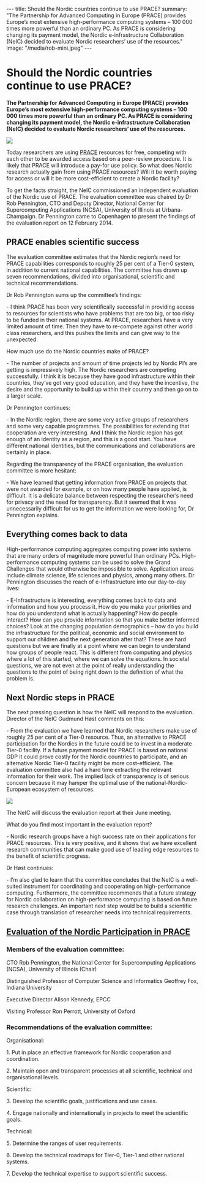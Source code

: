 ---
title: Should the Nordic countries continue to use PRACE?
summary: "The Partnership for Advanced Computing in Europe (PRACE) provides Europe’s most extensive high-performance computing systems – 100 000 times more powerful than an ordinary PC. As PRACE is considering changing its payment model, the Nordic e-infrastructure Collaboration (NeIC) decided to evaluate Nordic researchers’ use of the resources."
image: "/media/rob-mini.jpeg"
---

= Should the Nordic countries continue to use PRACE? =

'''The Partnership for Advanced Computing in Europe (PRACE) provides Europe’s most extensive high-performance computing systems – 100 000 times more powerful than an ordinary PC. As PRACE is considering changing its payment model, the Nordic e-infrastructure Collaboration (NeIC) decided to evaluate Nordic researchers’ use of the resources.'''

<a href="/media/rob.jpeg">
<img class="smallpic" src="/media/rob-mini.jpeg">
</a>

Today researchers are using [http://www.prace-ri.eu/ PRACE] resources for free, competing with each other to be awarded access based on a peer-review procedure. It is likely that PRACE will introduce a pay-for use policy. So what does Nordic research actually gain from using PRACE resources? Will it be worth paying for access or will it be more cost-efficient to create a Nordic facility?

To get the facts straight, the NeIC commissioned an independent evaluation of the Nordic use of PRACE. The evaluation committee was chaired by Dr Rob Pennington, CTO and Deputy Director, National Center for Supercomputing Applications (NCSA), University of Illinois at Urbana-Champaign. Dr Pennington came to Copenhagen to present the findings of the evaluation report on 12 February 2014.

== PRACE enables scientific success ==

The evaluation committee estimates that the Nordic region’s need for PRACE capabilities corresponds to roughly 25 per cent of a Tier-0 system, in addition to current national capabilities. The committee has drawn up seven recommendations, divided into organisational, scientific and technical recommendations.  

Dr Rob Pennington sums up the committee’s findings:

- I think PRACE has been very scientifically successful in providing access to resources for scientists who have problems that are too big, or too risky to be funded in their national systems. At PRACE, researchers have a very limited amount of time. Then they have to re-compete against other world class researchers, and this pushes the limits and can give way to the unexpected.

How much use do the Nordic countries make of PRACE?

- The number of projects and amount of time projects led by Nordic PI’s are getting is impressively high. The Nordic researchers are competing successfully. I think it is because they have good infrastructure within their countries, they’ve got very good education, and they have the incentive, the desire and the opportunity to build up within their country and then go on to a larger scale.

Dr Pennington continues:

- In the Nordic region, there are some very active groups of researchers and some very capable programmes. The possibilities for extending that cooperation are very interesting. And I think the Nordic region has got enough of an identity as a region, and this is a good start. You have different national identities, but the communications and collaborations are certainly in place.

Regarding the transparency of the PRACE organisation, the evaluation committee is more hesitant:

- We have learned that getting information from PRACE on projects that were not awarded for example, or on how many people have applied, is difficult. It is a delicate balance between respecting the researcher’s need for privacy and the need for transparency. But it seemed that it was unnecessarily difficult for us to get the information we were looking for, Dr Pennington explains.

== Everything comes back to data ==

High-performance computing aggregates computing power into systems that are many orders of magnitude more powerful than ordinary PCs. High-performance computing systems can be used to solve the Grand Challenges that would otherwise be impossible to solve. Application areas include climate science, life sciences and physics, among many others. Dr Pennington discusses the reach of e-Infrastructure into our day-to-day lives:

- E-Infrastructure is interesting, everything comes back to data and information and how you process it. How do you make your priorities and how do you understand what is actually happening? How do people interact? How can you provide information so that you make better informed choices? Look at the changing population demographics – how do you build the infrastructure for the political, economic and social environment to support our children and the next generation after that? These are hard questions but we are finally at a point where we can begin to understand how groups of people react. This is different from computing and physics where a lot of this started, where we can solve the equations. In societal questions, we are not even at the point of really understanding the questions to the point of being right down to the definition of what the problem is.

== Next Nordic steps in PRACE ==

The next pressing question is how the NeIC will respond to the evaluation. Director of the NeIC Gudmund Høst comments on this:

- From the evaluation we have learned that Nordic researchers make use of roughly 25 per cent of a Tier-0 resource. Thus, an alternative to PRACE participation for the Nordics in the future could be to invest in a moderate Tier-0 facility. If a future payment model for PRACE is based on national GDP it could prove costly for the Nordic countries to participate, and an alternative Nordic Tier-0 facility might be more cost-efficient. The evaluation committee also had a hard time extracting the relevant information for their work. The implied lack of transparency is of serious concern because it may hamper the optimal use of the national-Nordic-European ecosystem of resources.

<img class="smallpic" src="/media/gudmund.jpeg">

The NeIC will discuss the evaluation report at their June meeting.

What do you find most important in the evaluation report?

- Nordic research groups have a high success rate on their applications for PRACE resources. This is very positive, and it shows that we have excellent research communities that can make good use of leading edge resources to the benefit of scientific progress.

Dr Høst continues:

- I’m also glad to learn that the committee concludes that the NeIC is a well-suited instrument for coordinating and cooperating on high-performance computing. Furthermore, the committee recommends that a future strategy for Nordic collaboration on high-performance computing is based on future research challenges. An important next step would be to build a scientific case through translation of researcher needs into technical requirements.

== [https://neic.nordforsk.org/media/2014-prace-report-final.pdf Evaluation of the Nordic Participation in PRACE] ==

=== Members of the evaluation committee: ===

CTO Rob Pennington, the National Center for Supercomputing Applications (NCSA), University of Illinois (Chair)

Distinguished Professor of Computer Science and Informatics Geoffrey Fox, Indiana University

Executive Director Alison Kennedy, EPCC

Visiting Professor Ron Perrott, University of Oxford

=== Recommendations of the evaluation committee: ===

Organisational:

1. Put in place an effective framework for Nordic cooperation and coordination.

2. Maintain open and transparent processes at all scientific, technical and organisational levels.

Scientific:

3. Develop the scientific goals, justifications and use cases.

4. Engage nationally and internationally in projects to meet the scientific goals.

Technical:

5. Determine the ranges of user requirements.

6. Develop the technical roadmaps for Tier-0, Tier-1 and other national systems.

7. Develop the technical expertise to support scientific success.
